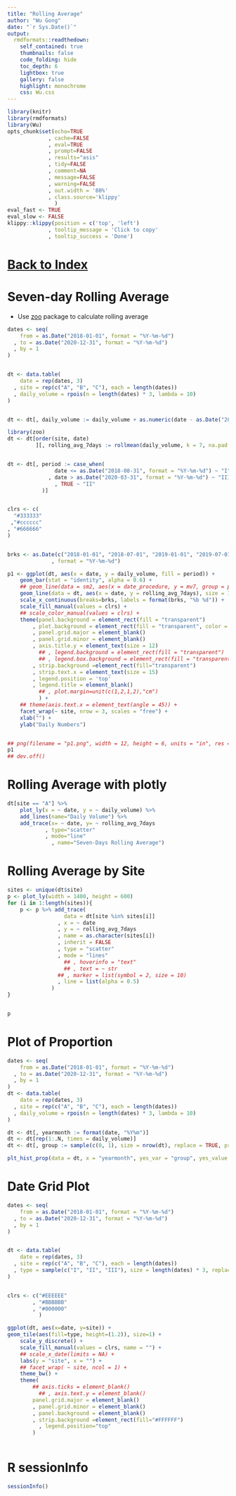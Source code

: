 ```yaml
---
title: "Rolling Average"
author: "Wu Gong"
date: "`r Sys.Date()`"
output:
  rmdformats::readthedown:
    self_contained: true
    thumbnails: false
    code_folding: hide
    toc_depth: 6
    lightbox: true
    gallery: false
    highlight: monochrome
    css: Wu.css
---
```



	
```r
library(knitr)
library(rmdformats)
library(Wu)
opts_chunk$set(echo=TRUE
             , cache=FALSE
             , eval=TRUE
             , prompt=FALSE
             , results="asis"
             , tidy=FALSE
             , comment=NA
             , message=FALSE
             , warning=FALSE
             , out.width = '80%'
             , class.source='klippy'
               )
eval_fast <- TRUE
eval_slow <- FALSE
klippy::klippy(position = c('top', 'left')
             , tooltip_message = 'Click to copy'
             , tooltip_success = 'Done')
```




# [Back to Index](index.html)



# Seven-day Rolling Average

 * Use [zoo](https://cran.r-project.org/web/packages/zoo/index.html) package to calculate rolling average

```r

dates <- seq(
    from = as.Date("2018-01-01", format = "%Y-%m-%d")
  , to = as.Date("2020-12-31", format = "%Y-%m-%d")
  , by = 1
)


dt <- data.table(
    date = rep(dates, 3)
  , site = rep(c("A", "B", "C"), each = length(dates))
  , daily_volume = rpois(n = length(dates) * 3, lambda = 10)
)


dt <- dt[, daily_volume := daily_volume + as.numeric(date - as.Date("2018-01-01", format = "%Y-%m-%d")) / 60]

library(zoo)
dt <- dt[order(site, date)
         ][, rolling_avg_7days := rollmean(daily_volume, k = 7, na.pad = TRUE, align = "right"), by = .(site)]


dt <- dt[, period := case_when(
               date <= as.Date("2018-08-31", format = "%Y-%m-%d") ~ "I"
             , date > as.Date("2020-03-31", format = "%Y-%m-%d") ~ "III"
               , TRUE ~ "II"
           )]


clrs <- c(
  "#333333"
 ,"#cccccc"
, "#666666"
)


brks <- as.Date(c("2018-01-01", "2018-07-01", "2019-01-01", "2019-07-01", "2020-01-01", "2020-07-01")
              , format = "%Y-%m-%d")

p1 <- ggplot(dt, aes(x = date, y = daily_volume, fill = period)) +
    geom_bar(stat = "identity", alpha = 0.6) +
    ## geom_line(data = sm2, aes(x = date_procedure, y = mv7, group = period, color = period), size = 1, alpha = 1) +
    geom_line(data = dt, aes(x = date, y = rolling_avg_7days), size = 1, alpha = 0.8) +
    scale_x_continuous(breaks=brks, labels = format(brks, "%b %d")) +
    scale_fill_manual(values = clrs) +
    ## scale_color_manual(values = clrs) +
    theme(panel.background = element_rect(fill = "transparent")
        , plot.background = element_rect(fill = "transparent", color = NA)
        , panel.grid.major = element_blank()
        , panel.grid.minor = element_blank()
        , axis.title.y = element_text(size = 12)
          ## , legend.background = element_rect(fill = "transparent")
          ## , legend.box.background = element_rect(fill = "transparent")
        , strip.background =element_rect(fill="transparent")
        , strip.text.x = element_text(size = 15)
        , legend.position = 'top'
        , legend.title = element_blank()
          ## , plot.margin=unit(c(1,2,1,2),"cm")
          ) +
    ## theme(axis.text.x = element_text(angle = 45)) + 
    facet_wrap(~ site, nrow = 3, scales = "free") +
    xlab("") +
    ylab("Daily Numbers")


## png(filename = "p1.png", width = 12, height = 6, units = "in", res = 300)
p1
## dev.off()

```

# Rolling Average with plotly

```r

dt[site == "A"] %>%
    plot_ly(x = ~ date, y = ~ daily_volume) %>%
    add_lines(name="Daily Volume") %>%
    add_trace(x= ~ date, y= ~ rolling_avg_7days
            , type="scatter"
            , mode="line"
              , name="Seven-Days Rolling Average")

```

# Rolling Average by Site

```r

sites <- unique(dt$site)
p <- plot_ly(width = 1400, height = 600)
for (i in 1:length(sites)){
    p <- p %>% add_trace(
                  data = dt[site %in% sites[i]]
                , x = ~ date
                , y = ~ rolling_avg_7days
                , name = as.character(sites[i])
                , inherit = FALSE
                , type = "scatter"
                , mode = "lines"
                  ## , hoverinfo = "text"
                  ## , text = ~ str
                ## , marker = list(symbol = 2, size = 10)
                , line = list(alpha = 0.5)
              ) 
}


p

```

# Plot of Proportion

```r
dates <- seq(
    from = as.Date("2018-01-01", format = "%Y-%m-%d")
  , to = as.Date("2020-12-31", format = "%Y-%m-%d")
  , by = 1
)
dt <- data.table(
    date = rep(dates, 3)
  , site = rep(c("A", "B", "C"), each = length(dates))
  , daily_volume = rpois(n = length(dates) * 3, lambda = 10)
)

dt <- dt[, yearmonth := format(date, "%Y%m")]
dt <- dt[rep(1:.N, times = daily_volume)]
dt <- dt[, group := sample(c(0, 1), size = nrow(dt), replace = TRUE, prob = c(0.7, 0.3))]

plt_hist_prop(data = dt, x = "yearmonth", yes_var = "group", yes_value = 1, xlabel = "Year Month", no_value = 0)


```


# Date Grid Plot


```r
dates <- seq(
    from = as.Date("2018-01-01", format = "%Y-%m-%d")
  , to = as.Date("2020-12-31", format = "%Y-%m-%d")
  , by = 1
)


dt <- data.table(
    date = rep(dates, 3)
  , site = rep(c("A", "B", "C"), each = length(dates))
  , type = sample(c("I", "II", "III"), size = length(dates) * 3, replace = TRUE, prob = c(0.8, 0.15, 0.05))
)


clrs <- c("#EEEEEE"
        , "#BBBBBB"
        , "#000000"
          )

ggplot(dt, aes(x=date, y=site)) +
geom_tile(aes(fill=type, height=(1.2)), size=1) +
    scale_y_discrete() +
    scale_fill_manual(values = clrs, name = "") +
    ## scale_x_date(limits = NA) + 
    labs(y = "site", x = "") + 
    ## facet_wrap( ~ site, ncol = 1) + 
    theme_bw() +
    theme(
        ## axis.ticks = element_blank()
          ## , axis.text.y = element_blank()
        panel.grid.major = element_blank()
        , panel.grid.minor = element_blank()
        , panel.background = element_blank()
        , strip.background =element_rect(fill="#FFFFFF")
          , legend.position="top"
        )
        
```

# R sessionInfo

```r
sessionInfo()

```
